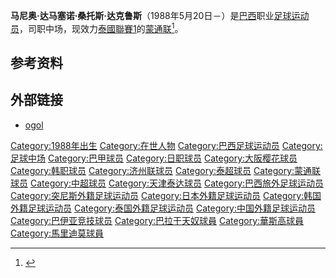 {{Infobox football biography 
| name = 马尼奥·克鲁斯
| image = 
| fullname = 马尼奥·达马塞诺·桑托斯·达克鲁斯
| height = {{height|m=1.74}}
| birth_date = {{birth date and age|1988|5|20}}
| birth_place = [[巴西|巴西]][[萨尔瓦多_(巴西)|萨尔瓦多]]
| currentclub = [[蒙通联足球俱乐部|蒙通联]]
| clubnumber = 10
| position = 中场
|  youthyears1 = 
| youthyears2 = 
| youthyears3 = 
| youthyears4 =   2005–2007  
| youthyears5 =   2008
| youthclubs1 =   [[维多利亚体育会|维多利亚]]  
| youthclubs2 =   [[巴伊亚竞技俱乐部|巴伊亚]]  
| youthclubs3 =   [[若因维利竞技俱乐部|若因维利]]  
| youthclubs4 =   [[高士路體育會|高士路]]  
| youthclubs5 =   [[法林明高競賽會|法林明高]] 
| years1 =   2008  
| years2 =   2009  
| years3 =   2009–2012
| years4 =   2011–2012
| years5 =   2012–2013
| years6 =   2012
| years7 =   2013
| years8 =   2014
| years9 =   2014–2015
| years10 =  2015
| years11 = 2016
| years12 = 2017–2019
| years13 = 2020–
| clubs1 =  [[馬里迪莫體育會|馬里迪莫]]  
| clubs2 =  佩洛塔斯
| clubs3 =  [[華斯高達伽馬划艇會|華斯高達伽馬]]  
| clubs4 =  → [[巴伊亚竞技俱乐部|巴伊亚]]
| clubs5 =  [[巴伊亚竞技俱乐部|巴伊亚]]
| clubs6 =  → [[塞阿拉竞技俱乐部|塞阿拉]]
| clubs7 =  → [[布拉甘蒂诺竞技俱乐部|布拉甘蒂诺]]
| clubs8 =  [[布拉甘蒂诺竞技俱乐部|布拉甘蒂诺]]
| clubs9 =  [[突尼斯希望体育俱乐部|突尼斯希望]]
| clubs10 = [[大阪樱花|大阪樱花]]
| clubs11 = [[戈亚尼恩斯竞技俱乐部|戈亚尼恩斯]]
| clubs12 = [[济州联足球俱乐部|济州联]]
| clubs13 = [[蒙通联足球俱乐部|蒙通联]]
| caps1  =  0     
| caps2  =  14     
| caps3  =  30     
| caps4  =  3
| caps5  =  29
| caps6  =  20
| caps7  =  40
| caps8  =  43
| caps9 = 10
| caps10 = 8
| caps11 = 50
| caps12 = 33
| caps13 = 
| goals1 =  0  
| goals2 =  3  
| goals3 =  3  
| goals4 =  0
| goals5 =  3
| goals6 =  2
| goals7 =  2
| goals8 =  1
| goals9 =  1
| goals10 = 1
| goals11 = 11
| goals12 = 13
| goals13 = 
| nationalyears1 =   
| nationalteam1 =   
| nationalcaps1 =     
| nationalgoals1 = 
| pcupdate = 
| ntupdate =  
}}
'''马尼奥·达马塞诺·桑托斯·达克鲁斯'''（1988年5月20日－）是[[巴西|巴西]]职业[[足球运动员|足球运动员]]，司职中场，现效力[[泰国足球超级联赛|泰國聯賽1]]的[[蒙通联足球俱乐部|蒙通联]]<ref>{{Cite web |url=http://www.ogol.com.br/player.php?id=55007 |title=存档副本 |access-date=2017-01-27 |archive-date=2020-11-28 |archive-url=https://web.archive.org/web/20201128231500/https://www.ogol.com.br/player.php?id=55007 |dead-url=no }}</ref>。

==参考资料==
{{reflist}}

==外部链接==
*{{pt icon}} [https://web.archive.org/web/20100115052925/http://www.ogol.com.br/jogador/magno_cruz/2009_2010/ficha/139/default/55007 ogol]

{{DEFAULTSORT:Magno Cruz}}
[[Category:1988年出生|Category:1988年出生]]
[[Category:在世人物|Category:在世人物]]
[[Category:巴西足球运动员|Category:巴西足球运动员]]
[[Category:足球中场|Category:足球中场]]
[[Category:巴甲球员|Category:巴甲球员]]
[[Category:日职球员|Category:日职球员]]
[[Category:大阪樱花球员|Category:大阪樱花球员]]
[[Category:韩职球员|Category:韩职球员]]
[[Category:济州联球员|Category:济州联球员]]
[[Category:泰超球员|Category:泰超球员]]
[[Category:蒙通联球员|Category:蒙通联球员]]
[[Category:中超球员|Category:中超球员]]
[[Category:天津泰达球员|Category:天津泰达球员]]
[[Category:巴西旅外足球运动员|Category:巴西旅外足球运动员]]
[[Category:突尼斯外籍足球运动员|Category:突尼斯外籍足球运动员]]
[[Category:日本外籍足球运动员|Category:日本外籍足球运动员]]
[[Category:韩国外籍足球运动员|Category:韩国外籍足球运动员]]
[[Category:泰国外籍足球运动员|Category:泰国外籍足球运动员]]
[[Category:中国外籍足球运动员|Category:中国外籍足球运动员]]
[[Category:巴伊亚竞技球员|Category:巴伊亚竞技球员]]
[[Category:巴拉干天奴球員|Category:巴拉干天奴球員]]
[[Category:華斯高球員|Category:華斯高球員]]
[[Category:馬里迪莫球員|Category:馬里迪莫球員]]